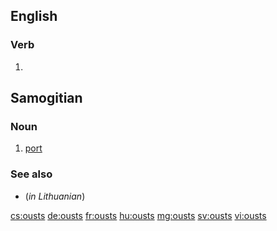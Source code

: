==English==

===Verb===
{{head|en|verb form}}

# {{en-third-person singular of|oust}}

==Samogitian==

===Noun===
{{sgs-noun|m}}
# [[port]]

===See also===
* {{l|lt|uostas}} (''in Lithuanian'')

[[cs:ousts]]
[[de:ousts]]
[[fr:ousts]]
[[hu:ousts]]
[[mg:ousts]]
[[sv:ousts]]
[[vi:ousts]]